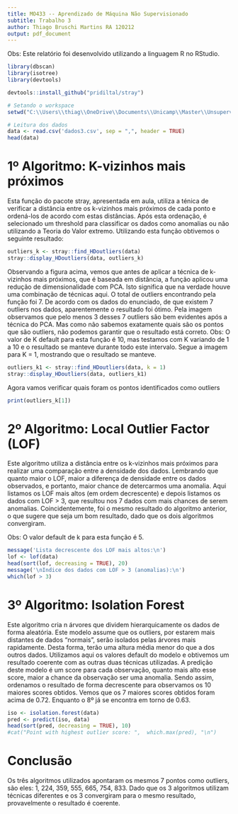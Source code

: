 ```yaml
---
title: MO433 -- Aprendizado de Máquina Não Supervisionado
subtitle: Trabalho 3
author: Thiago Bruschi Martins RA 120212
output: pdf_document
---
```


 Obs: Este relatório foi desenvolvido utilizando a linguagem R no RStudio.
```r
library(dbscan)
library(isotree)
library(devtools)

devtools::install_github("pridiltal/stray")

# Setando o workspace
setwd("C:\\Users\\thiag\\OneDrive\\Documents\\Unicamp\\Master\\Unsupervised-Learning\\Trabalho 3")

# Leitura dos dados
data <- read.csv('dados3.csv', sep = ",", header = TRUE)
head(data)
```
# 1º Algoritmo: K-vizinhos mais próximos 

Esta função do pacote stray, apresentada em aula, utiliza a ténica de verificar a distância entre os k-vizinhos mais próximos de cada ponto e ordená-los de acordo com estas distâncias. Após esta ordenação, é selecionado um threshold para classificar os dados como anomalias ou não utilizando a  Teoria do Valor extremo. Utilizando esta função obtivemos o seguinte resultado:

```r

outliers_k <- stray::find_HDoutliers(data)
stray::display_HDoutliers(data, outliers_k)

```

Observando a figura acima, vemos que antes de aplicar a técnica de k-vizinhos mais próximos, que é baseada em distância, a função aplicou uma redução de dimensionalidade com PCA. Isto significa que na verdade houve uma combinação de técnicas aqui. O total de outliers encontrando pela função foi 7. De acordo com os dados do enunciado, de que existem 7 outliers nos dados, aparentemente o resultado foi ótimo. Pela imagem observamos que pelo menos 3 desses 7 outliers são bem evidentes após a técnica do PCA. Mas como não sabemos exatamente quais são os pontos que são outliers, não podemos garantir que o resultado está correto. 
Obs: O valor de K default para esta função é 10, mas testamos com K variando de 1 a 10 e o resultado se manteve durante todo este intervalo. Segue a imagem para K = 1, mostrando que o resultado se manteve.

```r

outliers_k1 <- stray::find_HDoutliers(data, k = 1)
stray::display_HDoutliers(data, outliers_k1)

```
Agora vamos verificar quais foram os pontos identificados como outliers

```r
print(outliers_k[1])
```
# 2º Algoritmo: Local Outlier Factor (LOF)

Este algoritmo utiliza a distância entre os k-vizinhos mais próximos para realizar uma comparação entre a densidade dos dados.
Lembrando que quanto maior o LOF, maior a diferença de densidade entre os dados observados, e portanto, maior chance de detercarmos uma anomalia. Aqui listamos os LOF mais altos (em ordem decrescente) e depois listamos os dados com LOF > 3, que resultou nos 7 dados com mais chances de serem anomalias. Coincidentemente, foi o mesmo resultado do algoritmo anterior, o que sugere que seja um bom resultado, dado que os dois algoritmos convergiram.

Obs: O valor default de k para esta função é 5.

```r
message('Lista decrescente dos LOF mais altos:\n')
lof <- lof(data)
head(sort(lof, decreasing = TRUE), 20)
message('\nIndice dos dados com LOF > 3 (anomalias):\n')
which(lof > 3)
```
# 3º Algoritmo: Isolation Forest
Este algoritmo cria n árvores que dividem hierarquicamente os dados de forma aleatória. Este modelo assume que os outliers, por estarem mais distantes de dados "normais", serão isolados pelas árvores mais rapidamente. Desta forma, terão uma altura média menor do que a dos outros dados. Utilizamos aqui os valores default do modelo e obtivemos um resultado coerente com as outras duas técnicas utilizadas. A predição deste modelo é um score para cada observação, quanto mais alto esse score, maior a chance da observação ser uma anomalia. Sendo assim, ordenamos o resultado de forma decrescente para observamos os 10 maiores scores obtidos. Vemos que os 7 maiores scores obtidos foram acima de 0.72. Enquanto o 8º já se encontra em torno de 0.63.
```r

iso <- isolation.forest(data)
pred <- predict(iso, data)
head(sort(pred, decreasing = TRUE), 10)
#cat("Point with highest outlier score: ",  which.max(pred), "\n")
```
# Conclusão
Os três algoritmos utilizados apontaram os mesmos 7 pontos como outliers, são eles: 1, 224, 359, 555, 665, 754, 833.
Dado que os 3 algoritmos utilizam técnicas diferentes e os 3 convergiram para o mesmo resultado, provavelmente o resultado é coerente.


